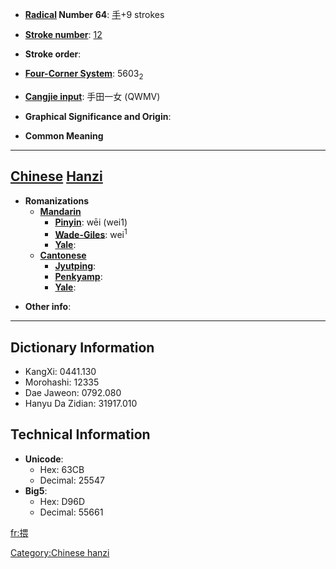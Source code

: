 * '''[[Wiktionary:Chinese radical index| Radical]] Number 64''': [[Wiktionary:Chinese radical index 手|手]]+9 strokes

* '''[[Wiktionary:Chinese total strokes index|Stroke number]]''': [[Wiktionary:Chinese total strokes index 12|12]]

* '''Stroke order''': 

* '''[[Wiktionary:Chinese four corner index|Four-Corner System]]''': 5603<sub>2</sub>

* '''[[Wiktionary:Chinese Cangjie index|Cangjie input]]''': 手田一女 (QWMV)

* '''Graphical Significance and Origin''': 

* '''Common Meaning'''

----

== [[Chinese]] [[Hanzi]] ==

* '''Romanizations'''
** '''[[Mandarin]]'''
*** '''[[Pinyin]]''': wēi (wei1)
*** '''[[Wade-Giles]]''': wei<sup>1</sup>
*** '''[[Yale]]''': 
** '''[[Cantonese]]'''
*** '''[[Jyutping]]''':
*** '''[[Penkyamp]]''': 
*** '''[[Yale]]''': 

* '''Other info''': 

----

== Dictionary Information ==

* KangXi: 0441.130
* Morohashi: 12335
* Dae Jaweon: 0792.080
* Hanyu Da Zidian: 31917.010

== Technical Information ==

* '''Unicode''':
** Hex: 63CB
** Decimal: 25547
* '''Big5''':
** Hex: D96D
** Decimal: 55661

[[Category:Chinese hanzi]]

[[fr:揋]]